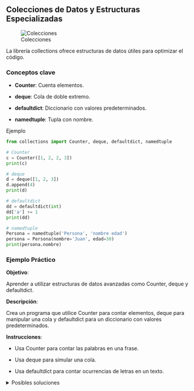 
## Colecciones de Datos y Estructuras Especializadas

:::{.center}
![Colecciones](./images/colecciones.png)
:::

La librería collections ofrece estructuras de datos útiles para optimizar el código.

### Conceptos clave

- **Counter**: Cuenta elementos.

- **deque**: Cola de doble extremo.

- **defaultdict**: Diccionario con valores predeterminados.

- **namedtuple**: Tupla con nombre.

Ejemplo

```python
from collections import Counter, deque, defaultdict, namedtuple

# Counter
c = Counter([1, 2, 2, 3])
print(c)

# deque
d = deque([1, 2, 3])
d.append(4)
print(d)

# defaultdict
dd = defaultdict(int)
dd['a'] += 1
print(dd)

# namedtuple
Persona = namedtuple('Persona', 'nombre edad')
persona = Persona(nombre='Juan', edad=30)
print(persona.nombre)
```
### Ejemplo Práctico

**Objetivo**:

Aprender a utilizar estructuras de datos avanzadas como Counter, deque y defaultdict.

**Descripción**:

Crea un programa que utilice Counter para contar elementos, deque para manipular una cola y defaultdict para un diccionario con valores predeterminados.

**Instrucciones**:

- Usa Counter para contar las palabras en una frase.

- Usa deque para simular una cola.

- Usa defaultdict para contar ocurrencias de letras en un texto.

<details>
  <summary>Posibles soluciones</summary>


**Código**:
```python
from collections import Counter, deque, defaultdict

# Usando Counter
frase = "python python flask flask flask"
contador = Counter(frase.split())
print(contador)

# Usando deque
cola = deque([1, 2, 3])
cola.append(4)
cola.popleft()
print(cola)

# Usando defaultdict
texto = "hola mundo"
letras = defaultdict(int)
for letra in texto:
    letras[letra] += 1
print(letras)
```
</details>


